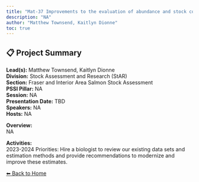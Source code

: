 ```yaml
---
title: "Mat-37 Improvements to the evaluation of abundance and stock composition for Fraser River Juvenile Salmon"
description: "NA"
author: "Matthew Townsend, Kaitlyn Dionne"
toc: true
---
```


## 📋 Project Summary

**Lead(s):** Matthew Townsend, Kaitlyn Dionne  
**Division:** Stock Assessment and Research (StAR)  
**Section:** Fraser and Interior Area Salmon Stock Assessment  
**PSSI Pillar:** NA  
**Session:** NA  
**Presentation Date:** TBD  
**Speakers:** NA  
**Hosts:** NA  

**Overview:**  
NA   

**Activities:**  
2023-2024 Priorities: Hire a biologist to review our existing data sets and estimation methods and provide recommendations to modernize and improve these estimates.

[⬅ Back to Home](../index.qmd)
